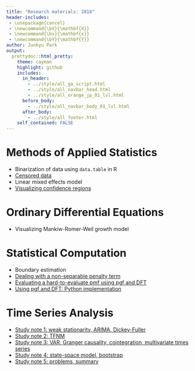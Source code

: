 ```yaml
---
title: "Research materials: 2018"
header-includes:
 - \usepackage{cancel}
 - \newcommand{\bX}{\mathbf{X}}
 - \newcommand{\bx}{\mathbf{x}}
 - \newcommand{\bY}{\mathbf{Y}}
author: Junkyu Park
output: 
  prettydoc::html_pretty:
    theme: cayman
    highlight: github
    includes:
      in_header: 
        - ../style/all_ga_script.html
        - ../style/all_navbar_head.html
        - ../style/all_orange_jp_01_lvl.html
      before_body:
        - ../style/all_navbar_body_01_lvl.html
      after_body:
        - ../style/all_footer.html
    self_contained: FALSE
---
```


# Methods of Applied Statistics

* Binarization of data using `data.table` in R
* [Censored data](2018/censored_data.html)
* Linear mixed effects model
* [Visualizing confidence regions](2018/visualizing_confidence_regions.html)



# Ordinary Differential Equations

* Visualizing Mankiw-Romer-Weil growth model


<!-- ## Probability -->

<!-- (01) Randomness -->
<!-- (02) Probability and functions -->
<!-- (03) Bernoulli and beyond -->
<!-- (04) Gamma and beyond -->
<!-- (05) Normal and beyond -->
<!-- (06) Conditional expectations -->
<!-- (07) Towards multivariate cases -->
<!-- (08) Dirichlet and more -->
<!-- (09) Characteristic functions -->
<!-- (10) Multivariate normal -->
<!-- (11) Rotational invariance -->


# Statistical Computation

* Boundary estimation
* [Dealing with a non-separable penalty term](2018/non_separable_penalty.html)
* [Evaluating a hard-to-evaluate pmf using pgf and DFT](2018/pgf.html)
* [Using pgf and DFT: Python implementation](2018/pgf_python.html)


# Time Series Analysis

* [Study note 1: weak stationarity, ARIMA, Dickey-Fuller](../files/study_note1.pdf)
* [Study note 2: TFNM](../files/study_note2.pdf)
* [Study note 3: VAR, Granger causality, cointegration, multivariate times series](../files/study_note3.pdf)
* [Study note 4: state-space model, bootstrap](../files/study_note4.pdf)
* [Study note 5: problems, summary](../files/study_note5.pdf)

<!-- 1. Weak stationarity -->
<!--     + Functions: mean, variance, AVCF, ACF, and CCF -->
<!--     + Definition of weak stationarity -->
<!--     + PACF -->
<!--     + White noise -->
<!-- 2. Modeling -->
<!--     + Decomposition of time series -->
<!--     + Steps to time series modeling -->
<!--     + Three stages of Box-Jenkins Approach -->
<!--     + $\text{ARMA}(p, q)$ -->
<!--         + Wold decomposition -->
<!--         + $\text{AR}(p)$ -->
<!--         + $\text{MA}(q)$ -->
<!--         + Causal and invertible processes -->
<!--         + $\text{ARMA}(p, q)$ -->
<!--     + Diagnostics -->
<!--         + Portmanteau tests -->
<!--     + Model selection -->
<!--     + $\text{ARIMA}(p, d, q)$ -->
<!--         + $I(d)$ and Dickey-Fuller test -->
<!--         + Selection of $p$, the lag length -->
<!-- 3. TFNM -->
<!-- 4. Vector autoregression -->
<!-- 5. Granger causality -->
<!-- 6. Cointergration -->
<!--     + Definition -->
<!--     + Error correction model -->
<!--     + Granger representation theorem -->
<!--     + The procedure of Engle and Granger (1987) -->
<!--     + An example: pairs trading -->
<!-- 7. Multivariate times series -->
<!-- 8. State-space model -->

